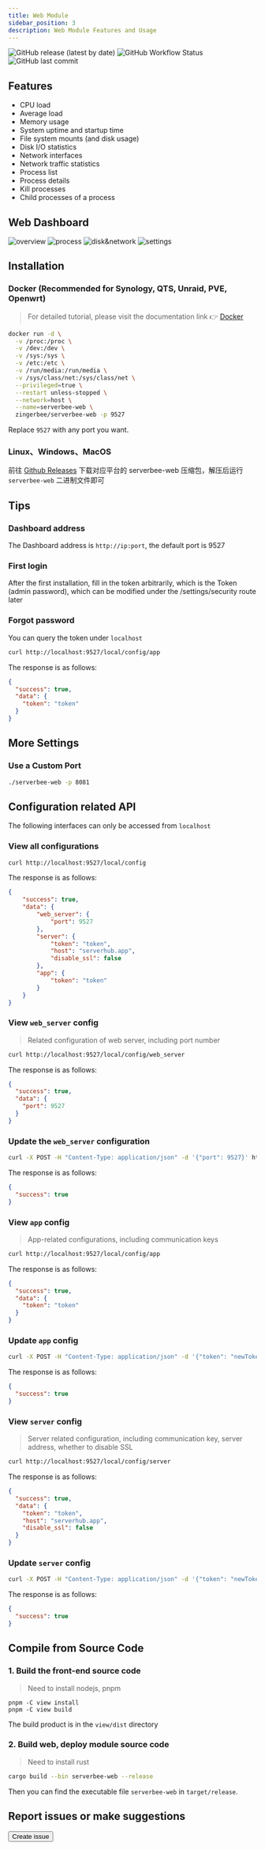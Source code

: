 ```yaml
---
title: Web Module
sidebar_position: 3
description: Web Module Features and Usage
---
```



<div className='flex space-x-2 flex-wrap'>
	<img
		src='https://img.shields.io/github/v/release/ZingerLittleBee/server_bee-backend?style=for-the-badge'
		alt='GitHub release (latest by date)'
	/>
	<img
		src='https://img.shields.io/github/actions/workflow/status/ZingerLittleBee/server_bee-backend/release.yml?style=for-the-badge'
		alt='GitHub Workflow Status'
	/>
	<img
		src='https://img.shields.io/github/last-commit/ZingerLittleBee/server_bee-backend?style=for-the-badge'
		alt='GitHub last commit'
	/>
</div>

## Features

-   CPU load
-   Average load
-   Memory usage
-   System uptime and startup time
-   File system mounts (and disk usage)
-   Disk I/O statistics
-   Network interfaces
-   Network traffic statistics
-   Process list
-   Process details
-   Kill processes
-   Child processes of a process

## Web Dashboard
![overview](https://assets.serverbee.app/snapshots/overview.png)
![process](https://assets.serverbee.app/snapshots/process.png)
![disk&network](https://assets.serverbee.app/snapshots/disk&network.png)
![settings](https://assets.serverbee.app/snapshots/settings.png)

## Installation
### Docker (Recommended for Synology, QTS, Unraid, PVE, Openwrt)
> For detailed tutorial, please visit the documentation link 👉 [Docker](https://docs.serverbee.app/en/usage/docker)

```bash
docker run -d \
  -v /proc:/proc \
  -v /dev:/dev \
  -v /sys:/sys \
  -v /etc:/etc \
  -v /run/media:/run/media \
  -v /sys/class/net:/sys/class/net \
  --privileged=true \
  --restart unless-stopped \
  --network=host \
  --name=serverbee-web \
  zingerbee/serverbee-web -p 9527
```
Replace `9527` with any port you want.

### Linux、Windows、MacOS
前往 [Github Releases](https://github.com/ZingerLittleBee/server_bee-backend/releases) 下载对应平台的 serverbee-web 压缩包，解压后运行 `serverbee-web` 二进制文件即可

## Tips

### Dashboard address
The Dashboard address is `http://ip:port`, the default port is 9527

### First login
After the first installation, fill in the token arbitrarily, which is the Token (admin password), which can be modified under the /settings/security route later

### Forgot password
You can query the token under `localhost`
```bash
curl http://localhost:9527/local/config/app
```

The response is as follows:
```json
{
  "success": true,
  "data": {
    "token": "token"
  }
}
```

## More Settings

### Use a Custom Port

```bash
./serverbee-web -p 8081
```

## Configuration related API
The following interfaces can only be accessed from `localhost`

### View all configurations
```bash
curl http://localhost:9527/local/config
```
The response is as follows:
```json
{
    "success": true,
    "data": {
        "web_server": {
            "port": 9527
        },
        "server": {
            "token": "token",
            "host": "serverhub.app",
            "disable_ssl": false
        },
        "app": {
            "token": "token"
        }
    }
}
```

### View `web_server` config
> Related configuration of web server, including port number

```bash
curl http://localhost:9527/local/config/web_server
```
The response is as follows:
```json
{
  "success": true,
  "data": {
    "port": 9527
  }
}
```

### Update the `web_server` configuration
```bash
curl -X POST -H "Content-Type: application/json" -d '{"port": 9527}' http://127.0.0.1:9527/local/config/web_server
```
The response is as follows:
```json
{
  "success": true
}
```

### View `app` config
> App-related configurations, including communication keys

```bash
curl http://localhost:9527/local/config/app
```
The response is as follows:
```json
{
  "success": true,
  "data": {
    "token": "token"
  }
}
```

### Update `app` config
```bash
curl -X POST -H "Content-Type: application/json" -d '{"token": "newToken"}' http://localhost:9527/local/config/app
```
The response is as follows:
```json
{
  "success": true
}
```

### View `server` config
> Server related configuration, including communication key, server address, whether to disable SSL

```bash
curl http://localhost:9527/local/config/server
```
The response is as follows:
```json
{
  "success": true,
  "data": {
    "token": "token",
    "host": "serverhub.app",
    "disable_ssl": false
  }
}
```

### Update `server` config
```bash
curl -X POST -H "Content-Type: application/json" -d '{"token": "newToken", "host": "serverhub.app", "disable_ssl": false}' http://127.0.0.1:9527/local/config/server
```
The response is as follows:
```json
{
  "success": true
}
```

## Compile from Source Code

### 1. Build the front-end source code
> Need to install nodejs, pnpm

```shell
pnpm -C view install
pnpm -C view build
```
The build product is in the `view/dist` directory

### 2. Build web, deploy module source code
> Need to install rust

```bash
cargo build --bin serverbee-web --release
```
Then you can find the executable file `serverbee-web` in `target/release`.

## Report issues or make suggestions

<Button url='https://github.com/zingerlittlebee/server_bee-backend/issues/new'>
    Create issue
</Button>
